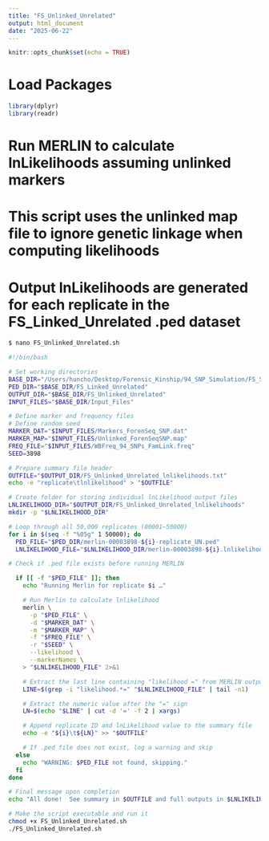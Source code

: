 ```yaml
---
title: "FS_Unlinked_Unrelated"
output: html_document
date: "2025-06-22"
---
```


```r
knitr::opts_chunk$set(echo = TRUE)
```

# Load Packages

```r
library(dplyr)
library(readr)
```

# Run MERLIN to calculate lnLikelihoods assuming unlinked markers
# This script uses the unlinked map file to ignore genetic linkage when computing likelihoods
# Output lnLikelihoods are generated for each replicate in the FS_Linked_Unrelated .ped dataset

```bash
$ nano FS_Unlinked_Unrelated.sh

#!/bin/bash

# Set working directories
BASE_DIR="/Users/huncho/Desktop/Forensic_Kinship/94_SNP_Simulation/FS_Simulation"
PED_DIR="$BASE_DIR/FS_Linked_Unrelated"
OUTPUT_DIR="$BASE_DIR/FS_Unlinked_Unrelated"
INPUT_FILES="$BASE_DIR/Input_Files"

# Define marker and frequency files
# Define random seed
MARKER_DAT="$INPUT_FILES/Markers_ForenSeq_SNP.dat"
MARKER_MAP="$INPUT_FILES/Unlinked_ForenSeqSNP.map"
FREQ_FILE="$INPUT_FILES/WBFreq_94_SNPs_FamLink.freq"
SEED=3898

# Prepare summary file header
OUTFILE="$OUTPUT_DIR/FS_Unlinked_Unrelated_lnlikelihoods.txt"
echo -e "replicate\tlnlikelihood" > "$OUTFILE"

# Create folder for storing individual lnLikelihood output files
LNLIKELIHOOD_DIR="$OUTPUT_DIR/FS_Unlinked_Unrelated_lnlikelihoods"
mkdir -p "$LNLIKELIHOOD_DIR"

# Loop through all 50,000 replicates (00001–50000)
for i in $(seq -f "%05g" 1 50000); do
  PED_FILE="$PED_DIR/merlin-00003898-${i}-replicate_UN.ped"
  LNLIKELIHOOD_FILE="$LNLIKELIHOOD_DIR/merlin-00003898-${i}.lnlikelihood"

# Check if .ped file exists before running MERLIN

  if [[ -f "$PED_FILE" ]]; then
    echo "Running Merlin for replicate $i …"

    # Run Merlin to calculate lnlikelihood
    merlin \
      -p "$PED_FILE" \
      -d "$MARKER_DAT" \
      -m "$MARKER_MAP" \
      -f "$FREQ_FILE" \
      -r "$SEED" \
      --likelihood \
      --markerNames \
    > "$LNLIKELIHOOD_FILE" 2>&1

    # Extract the last line containing "likelihood =" from MERLIN output
    LINE=$(grep -i "likelihood.*=" "$LNLIKELIHOOD_FILE" | tail -n1)

    # Extract the numeric value after the "=" sign
    LN=$(echo "$LINE" | cut -d '=' -f 2 | xargs)

    # Append replicate ID and lnLikelihood value to the summary file
    echo -e "${i}\t${LN}" >> "$OUTFILE"

    # If .ped file does not exist, log a warning and skip
  else
    echo "WARNING: $PED_FILE not found, skipping."
  fi
done

# Final message upon completion
echo "All done!  See summary in $OUTFILE and full outputs in $LNLIKELIHOOD_DIR/"
```

```bash
# Make the script executable and run it
chmod +x FS_Unlinked_Unrelated.sh
./FS_Unlinked_Unrelated.sh
```